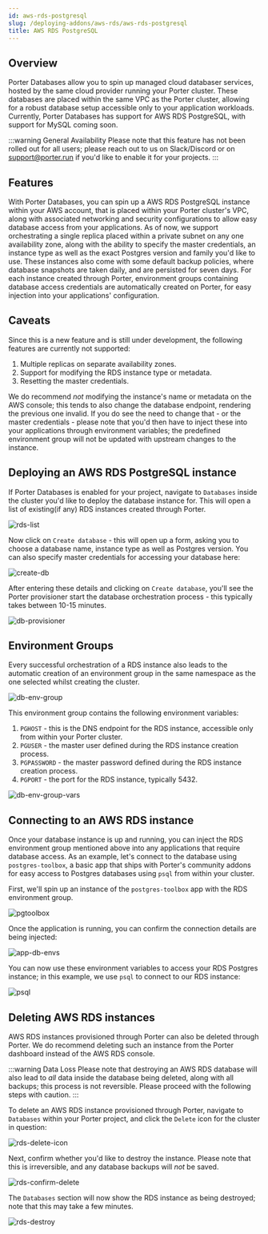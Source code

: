 ```yaml
---
id: aws-rds-postgresql
slug: /deploying-addons/aws-rds/aws-rds-postgresql
title: AWS RDS PostgreSQL
---
```


## Overview

Porter Databases allow you to spin up managed cloud databaser services, hosted by the same cloud provider running your Porter cluster. These databases are placed within the same VPC as the Porter cluster, allowing for a robust database setup accessible only to your application workloads. Currently, Porter Databases has support for AWS RDS PostgreSQL, with support for MySQL coming soon.

:::warning General Availability
Please note that this feature has not been rolled out for all users; please reach out to us on Slack/Discord or on [support@porter.run](mailto:support@porter.run) if you'd like to enable it for your projects.
:::

## Features

With Porter Databases, you can spin up a AWS RDS PostgreSQL instance within your AWS account, that is placed within your Porter cluster's VPC, along with associated networking and security configurations to allow easy database access from your applications. As of now, we support orchestrating a single replica placed within a private subnet on any one availability zone, along with the ability to specify the master credentials, an instance type as well as the exact Postgres version and family you'd like to use. These instances also come with some default backup policies, where database snapshots are taken daily, and are persisted for seven days. For each instance created through Porter, environment groups containing database access credentials are automatically created on Porter, for easy injection into your applications' configuration.

## Caveats

Since this is a new feature and is still under development, the following features are currently not supported:

1. Multiple replicas on separate availability zones.
2. Support for modifying the RDS instance type or metadata.
3. Resetting the master credentials.

We do recommend _not_ modifying the instance's name or metadata on the AWS console; this tends to also change the database endpoint, rendering the previous one invalid. If you do see the need to change that - or the master credentials - please note that you'd then have to inject these into your applications through environment variables; the predefined environment group will not be updated with upstream changes to the instance.


## Deploying an AWS RDS PostgreSQL instance

If Porter Databases is enabled for your project, navigate to `Databases` inside the cluster you'd like to deploy the database instance for. This will open a list of existing(if any) RDS instances created through Porter.

![rds-list](https://user-images.githubusercontent.com/288007/151189519-c3ac593a-e78b-440a-ade5-6ef69e81694b.png)

Now click on `Create database` - this will open up a form, asking you to choose a database name, instance type as well as Postgres version. You can also specify master credentials for accessing your database here:

![create-db](https://user-images.githubusercontent.com/288007/151189786-96d2966c-c914-41ae-8f60-43174c2ca13a.png)

After entering these details and clicking on `Create database`, you'll see the Porter provisioner start the database orchestration process - this typically takes between 10-15 minutes.

![db-provisioner](https://user-images.githubusercontent.com/288007/151189868-ef152a8b-aac1-4018-acff-b94651196b21.png)

## Environment Groups

Every successful orchestration of a RDS instance also leads to the automatic creation of an environment group in the same namespace as the one selected whilst creating the cluster. 

![db-env-group](https://user-images.githubusercontent.com/288007/151192980-9d7bb5f8-61c1-4463-a789-7a5a443bb7b7.png)

This environment group contains the following environment variables:

1. `PGHOST` - this is the DNS endpoint for the RDS instance, accessible only from within your Porter cluster.
2. `PGUSER` - the master user defined during the RDS instance creation process.
3. `PGPASSWORD` - the master password defined during the RDS instance creation process.
4. `PGPORT` - the port for the RDS instance, typically 5432.

![db-env-group-vars](https://user-images.githubusercontent.com/288007/151534357-b15e0234-4033-410e-8012-98d6ad405fb5.png)


## Connecting to an AWS RDS instance

Once your database instance is up and running, you can inject the RDS environment group mentioned above into any applications that require database access. As an example, let's connect to the database using `postgres-toolbox`, a basic app that ships with Porter's community addons for easy access to Postgres databases using `psql` from within your cluster.

First, we'll spin up an instance of the `postgres-toolbox` app with the RDS environment group.

![pgtoolbox](https://user-images.githubusercontent.com/288007/151534760-adbef808-5479-4b0a-9d5f-f9777a395506.png)

Once the application is running, you can confirm the connection details are being injected:

![app-db-envs](https://user-images.githubusercontent.com/288007/151534357-b15e0234-4033-410e-8012-98d6ad405fb5.png)

You can now use these environment variables to access your RDS Postgres instance; in this example, we use `psql` to connect to our RDS instance:

![psql](https://user-images.githubusercontent.com/288007/151535462-58ea78d2-ea8a-4422-94af-24115b8fa2af.png)


## Deleting AWS RDS instances

AWS RDS instances provisioned through Porter can also be deleted through Porter. We do recommend deleting such an instance from the Porter dashboard instead of the AWS RDS console.

:::warning Data Loss
Please note that destroying an AWS RDS database will also lead to _all_ data inside the database being deleted, along with all backups; this process is not reversible. Please proceed with the following steps with caution.
:::

To delete an AWS RDS instance provisioned through Porter, navigate to `Databases` within your Porter project, and click the `Delete` icon for the cluster in question:

![rds-delete-icon](https://user-images.githubusercontent.com/288007/151528402-74bdfc69-5d51-4082-bb8b-cae285abeda7.png)

Next, confirm whether you'd like to destroy the instance. Please note that this is irreversible, and any database backups will _not_ be saved.

![rds-confirm-delete](https://user-images.githubusercontent.com/288007/151528415-ec7bf808-eb6c-4ac1-adcc-4e9b10dcbfa1.png)

The `Databases` section will now show the RDS instance as being destroyed; note that this may take a few minutes.

![rds-destroy](https://user-images.githubusercontent.com/288007/151528419-a9939c0c-9b46-4c07-b22e-d7fdd865ab12.png)

